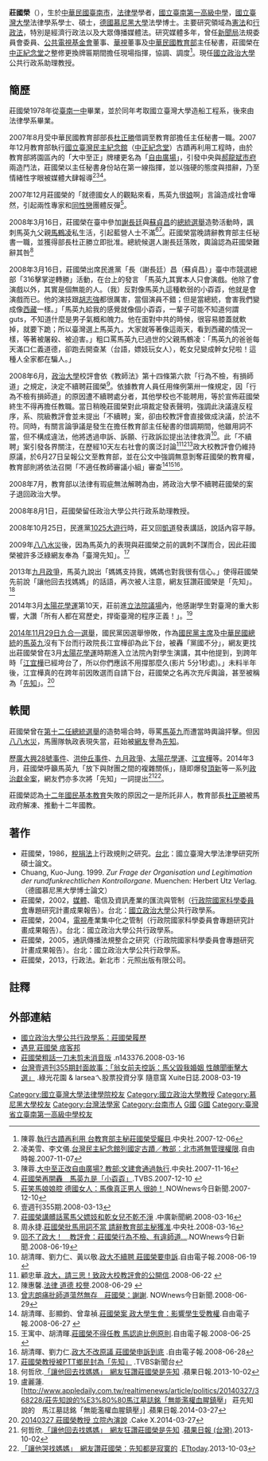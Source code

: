 {{Infobox Person
| name = 莊國榮
| image =
| nationality = {{ROC}}
| birth_date  = {{birth year and age|1960}}
| birth_place = {{TWN}}[[臺南|臺南]]
| ethnicity  = 
| education  = [[德國|德國]][[慕尼黑大學|慕尼黑大學]][[法學博士|法學博士]]
| residence  = 
| occuation  = [[教授|大學助理教授]]、學者
| party = 
| 職業  = [[國立政治大學|國立政治大學]]公共行政系助理教授
}}

'''莊國榮'''（{{bd|1960年|catIdx=Z莊}}），生於[[中華民國|中華民國]][[臺南市|臺南市]]，[[法律學|法律學]]學者，[[國立臺南第一高級中學|國立臺南第一高級中學]]，[[國立臺灣大學|國立臺灣大學]]法律學系學士、碩士，[[德國|德國]][[慕尼黑大學|慕尼黑大學]]法學博士。主要研究領域為[[憲法|憲法]]和[[行政法|行政法]]，特別是經濟行政法以及大眾傳播媒體法。研究媒體多年，曾任[[行政院新聞局|新聞局]]法規委員會委員、[[公共電視基金會|公共電視基金會]]董事、[[華視|華視]]董事及[[中華民國教育部|中華民國教育部]]主任秘書，莊國榮在[[中正紀念堂|中正紀念堂]]之整修更換牌匾期間擔任現場指揮，協調、調度<ref>陳蓉.[http://news.epochtimes.com/b5/7/12/6/n1932299.htm 執行古蹟再利用 台教育部主秘莊國榮受矚目].中央社.2007-12-06</ref>。現任[[國立政治大學|國立政治大學]]公共行政系助理教授。

==簡歷==
莊國榮1978年從[[臺南一中|臺南一中]]畢業，並於同年考取國立臺灣大學造船工程系，後來由法律學系畢業。

2007年8月受中華民國教育部部長[[杜正勝|杜正勝]]借調至教育部擔任主任秘書一職。2007年12月教育部執行[[國立臺灣民主紀念館|國立臺灣民主紀念館]]（[[中正紀念堂|中正紀念堂]]）古蹟再利用工程時，由於教育部將園區內的「大中至正」牌樓更名為「[[自由廣場_(臺北)|自由廣場]]」，引發中央與[[郝龍斌|郝龍斌市府]]兩造鬥法，莊國榮以主任秘書身份站在第一線指揮，並以強硬的態度與措辭，乃至情緒性字眼被媒體大肆報導<ref>凌美雪、李文儀.[http://news.epochtimes.com/b5/7/11/7/n1893139.htm 台灣民主紀念館列國定古蹟／教部：北市將無管理權限].自由時報.2007-11-07</ref><ref>陳蓉.[http://news.epochtimes.com/b5/7/11/16/n1903987.htm 大中至正改自由廣場? 教部:文建會通過執行].中央社.2007-11-16</ref><ref>[http://www.tvbs.com.tw/NEWS/NEWS_LIST.asp?no=arieslu20071210110604 莊國榮再開轟　馬英九是「小孬孬」].TVBS.2007-12-10 {{Wayback|url=http://www.tvbs.com.tw/NEWS/NEWS_LIST.asp?no=arieslu20071210110604 |date=20071212190523 }}</ref>。

2007年12月莊國榮的「就德國女人的觀點來看，馬英九很[[娘娘腔|娘]]啊」言論造成社會嘩然，引起兩性專家和[[同性戀|同性戀]]團體反彈<ref>[http://www.nownews.com/2007/12/09/91-2199407.htm#ixzz1NllWIDkz 莊笑馬娘娘腔  德國女人：馬像真正男人 很帥！].NOWnews今日新聞.2007-12-10{{dead link}}</ref>。

2008年3月16日，莊國榮在臺中參加[[謝長廷|謝長廷]]與[[蘇貞昌|蘇貞昌]]的[[2008年中華民國總統選舉|總統選舉]]造勢活動時，諷刺馬英九父親[[馬鶴凌|馬鶴凌]]私生活，引起藍營人士不滿<ref>壹週刊355期.2008-03-13</ref><ref>[http://news.sina.com/tw/bcc/101-102-101-101/2008-03-16/06512739230.html 莊國榮講髒話罵馬父嫖妓和乾女兒不乾不淨] {{Wayback|url=http://news.sina.com/tw/bcc/101-102-101-101/2008-03-16/06512739230.html |date=20080705174840 }}.中廣新聞網.2008-03-16</ref>。莊國榮當晚請辭教育部主任秘書一職，並獲得部長杜正勝立即批准。總統候選人謝長廷落敗，輿論認為莊國榮難辭其咎<ref>周永捷.[http://news.epochtimes.com/b5/8/3/16/n2047556.htm 莊國榮批馬用詞不當 請辭教育部主秘獲准].中央社.2008-03-16</ref>

2008年3月16日，莊國榮出席民進黨「長（謝長廷）昌（蘇貞昌）」臺中市競選總部「316擊掌逆轉勝」活動，在台上的發言
「馬英九其實本人只會演戲。他除了會演戲以外，其實是個無能的人。（我）反對像馬英九這種軟弱的小孬孬，他就是會演戲而已。他的演技跟[[胡志強_(1948年)|胡志強]]都很厲害，當個演員不錯；但是當總統，會害我們變成像[[西藏|西藏]]一樣。」「馬英九給我的感覺就像個小孬孬，一輩子可能不知道何謂guts，不知道什麼是男子氣概和魄力。他在面對中共的時候，很容易膝蓋就軟掉，就要下跪；所以臺灣選上馬英九，大家就等著像這兩天，看到西藏的情況一樣，等著被屠殺、被迫害。」粗口罵馬英九已過世的父親馬鶴凌：「馬英九的爸爸每天滿口仁義道德，卻跑去開查某（台語，嫖妓玩女人），乾女兒變成幹女兒啦！這種人全家都在騙人。」

2008年6月，[[政治大學|政治大學]]校評會依《教師法》第十四條第六款「行為不檢，有損師道」之規定，決定不續聘莊國榮<ref>[https://www.nownews.com/news/20080619/972469 回不了政大！　教評會：莊國榮行為不檢、有違師道...].NOWnews今日新聞.2008-06-19</ref>。依據教育人員任用條例第卅一條規定，因「行為不檢有損師道」的原因遭不續聘處分者，其他學校也不能聘用，等於宣佈莊國榮終生不得再擔任教職。當日稍晚莊國榮對此項裁定發表聲明，強調此決議違反程序，系、院級教評會並未提出「不續聘」案，卻由校教評會直接做成決議，於法不符。同時，有關言論爭議是發生在擔任教育部主任秘書的借調期間，他雖用詞不當，但不構成違法，他將透過申訴、訴願、行政訴訟提出法律救濟<ref>胡清暉、劉力仁、黃以敬.[http://www.libertytimes.com.tw/2008/new/jun/19/today-fo1-2.htm 政大不續聘 莊國榮要申訴].自由電子報.2008-06-19 {{webarchive|url=https://web.archive.org/web/20080701131733/http://www.libertytimes.com.tw/2008/new/jun/19/today-fo1-2.htm |date=2008-07-01 }}</ref>。此「不續聘」案引發各界關注，在歷經10天左右社會的廣泛討論<ref>顧忠華.[http://www.libertytimes.com.tw/2008/new/jun/22/today-o1.htm 政大，請三思！致政大校教評會的公開信].2008-06-22 {{Wayback|url=http://www.libertytimes.com.tw/2008/new/jun/22/today-o1.htm |date=20080630070914 }}</ref><ref>陳惠馨.[http://www.libertytimes.com.tw/2008/new/jun/29/today-o2.htm 法律 道德 校譽].2008-06-29 {{Wayback|url=http://www.libertytimes.com.tw/2008/new/jun/29/today-o2.htm |date=20080702042006 }}</ref><ref>[https://www.nownews.com/news/20080629/971811 曾志朗痛批師道蕩然無存　莊國榮：謝謝]. NOWnews今日新聞.2008-06-29</ref>政大校教評會仍維持原議，於6月27日呈報公文至教育部，並在公文中強調無意剝奪莊國榮的教育權，教育部則將依法召開「不適任教師審議小組」審查<ref>胡清暉、彭顯鈞、曾韋禎.[http://www.libertytimes.com.tw/2008/new/jun/27/today-p2.htm 莊國榮案 政大學生會：影響學生受教權].自由電子報.2008-06-27 {{webarchive|url=https://web.archive.org/web/20120222025817/http://www.libertytimes.com.tw/2008/new/jun/27/today-p2.htm |date=2012-02-22 }}</ref><ref>王寓中、胡清暉.[http://www.libertytimes.com.tw/2008/new/jun/25/today-p5.htm 莊國榮不得任教 馬認逾比例原則].自由電子報.2008-06-25 {{Wayback|url=http://www.libertytimes.com.tw/2008/new/jun/25/today-p5.htm |date=20080629174802 }}</ref><ref>胡清暉、劉力仁.[http://news.ltn.com.tw/news/politics/paper/223085 政大不改原議 莊國榮申訴到底] {{Wayback|url=http://news.ltn.com.tw/news/politics/paper/223085 |date=20190509003110 }}.自由電子報.2008-06-28</ref>。

2008年7月，教育部以法律有瑕疵無法解聘為由，將政治大學不續聘莊國榮的案子退回政治大學。

2008年8月1日，莊國榮留任政治大學公共行政系助理教授。

2008年10月25日，民進黨[[1025大遊行|1025大遊行]]時，莊又回[[凱道|凱道]]發表講話，說話內容平靜。

2009年[[八八水災|八八水災]]後，因為馬英九的表現與莊國榮之前的諷刺不謀而合，因此莊國榮被許多泛綠網友奉為「臺灣先知」。<ref>[http://www.youtube.com/watch?v=usEKJcW969Y 莊國榮教授被PTT鄉民封為「先知」] {{Wayback|url=http://www.youtube.com/watch?v=usEKJcW969Y |date=20140630082952 }}.TVBS新聞台</ref>

2013年[[九月政爭|九月政爭]]，馬英九說出「媽媽支持我，媽媽也對我很有信心。」使得莊國榮先前說「讓他回去找媽媽」的話語，再次被人注意，網友狂讚莊國榮是「先知」。<ref>何哲欣.[http://www.appledaily.com.tw/realtimenews/article/politics/20131002/268341/1/ 「讓他回去找媽媽」　網友狂讚莊國榮是先知] {{Wayback|url=http://www.appledaily.com.tw/realtimenews/article/politics/20131002/268341/1/ |date=20131004235624 }}.蘋果日報.2013-10-02</ref>

2014年3月[[太陽花學運|太陽花學運]]第10天，莊前進[[立法院|立法院]][[議場|議場]]內，他感謝學生對臺灣的重大影響，大讚「所有人都在寫歷史，捍衛臺灣的程序正義！」。<ref>盧麗蓮.[http://www.appledaily.com.tw/realtimenews/article/politics/20140327/368228/莊先知說的%E3%80%80馬江墓誌銘「無能濫權血腥鎮壓」 莊先知說的　馬江墓誌銘「無能濫權血腥鎮壓」] {{Wayback|url=http://www.appledaily.com.tw/realtimenews/article/politics/20140327/368228/%E8%8E%8A%E5%85%88%E7%9F%A5%E8%AA%AA%E7%9A%84%E3%80%80%E9%A6%AC%E6%B1%9F%E5%A2%93%E8%AA%8C%E9%8A%98%E3%80%8C%E7%84%A1%E8%83%BD%E6%BF%AB%E6%AC%8A%E8%A1%80%E8%85%A5%E9%8E%AE%E5%A3%93%E3%80%8D |date=20140330040341 }}.蘋果日報.2014-03-27</ref>

[[2014年中華民國地方公職人員選舉|2014年11月29日九合一選舉]]，國民黨因選舉慘敗，作為[[國民黨主席|國民黨主席]]及[[中華民國總統|中華民國總統]]的[[馬英九|馬英九]]沒有下台而行政院長江宜樺卻為此下台，被轟「黨國不分」，網友更找出莊國榮曾在3月[[太陽花學運|太陽花學運]]時期進入立法院內對學生演講，其中他提到，到跨年時「[[江宜樺|江宜樺]]已經垮台了，所以你們應該不用撐那麼久(影片 5分1秒處)。」未料半年後，江宜樺真的在跨年前因敗選而自請下台，莊國榮之名再次充斥輿論，甚至被稱為「[[先知|先知]]」。<ref>[https://www.youtube.com/watch?v=LpxE7G8-Cag&t=5m26s%20 20140327 莊國榮教授 立院內演說] {{Wayback|url=https://www.youtube.com/watch?v=LpxE7G8-Cag&t=5m26s%20 |date=20160324173149 }}.Cake X.2014-03-27</ref>

== 軼聞 ==
{{Refimprovesect}}
莊國榮曾在[[2008年中華民國總統選舉|第十二任總統選舉]]的造勢場合時，辱罵[[馬英九|馬英九]]而遭當時輿論抨擊。但因[[八八水災|八八水災]]，馬團隊執政表現失當，莊始被[[網路用戶|網友]]譽為[[先知|先知]]。

歷[[廣大興28號事件|廣大興28號事件]]、[[洪仲丘事件|洪仲丘事件]]、[[九月政爭|九月政爭]]、[[太陽花學運|太陽花學運]]、[[江宜樺|江宜樺]]等。2014年3月，莊國榮呼籲馬英九「放下與財團之間的複雜關係」，隨即爆發[[頂新國際集團|頂新]]等一系列[[頂新獻金案|政治獻金案]]，網友們亦多次將「先知」一詞提出<ref>何哲欣.[http://www.appledaily.com.tw/realtimenews/article/politics/20131002/268341/%E3%80%8C%E8%AE%93%E4%BB%96%E5%9B%9E%E5%8E%BB%E6%89%BE%E5%AA%BD%E5%AA%BD%E3%80%8D%E3%80%80%E7%B6%B2%E5%8F%8B%E7%8B%82%E8%AE%9A%E8%8E%8A%E5%9C%8B%E6%A6%AE%E6%98%AF%E5%85%88%E7%9F%A5 「讓他回去找媽媽」　網友狂讚莊國榮是先知] {{Wayback|url=http://www.appledaily.com.tw/realtimenews/article/politics/20131002/268341/%E3%80%8C%E8%AE%93%E4%BB%96%E5%9B%9E%E5%8E%BB%E6%89%BE%E5%AA%BD%E5%AA%BD%E3%80%8D%E3%80%80%E7%B6%B2%E5%8F%8B%E7%8B%82%E8%AE%9A%E8%8E%8A%E5%9C%8B%E6%A6%AE%E6%98%AF%E5%85%88%E7%9F%A5 |date=20131005050103 }}.[[蘋果日報_(台灣)|蘋果日報 (台灣)]].2013-10-02</ref><ref>[http://www.ettoday.net/news/20131003/277630.htm 「讓他哭找媽媽」　網友讚莊國榮：先知都是寂寞的] {{Wayback|url=http://www.ettoday.net/news/20131003/277630.htm |date=20131005002008 }}.[[ETtoday|ETtoday]].2013-10-03</ref>。

莊國榮認為[[十二年國民基本教育|十二年國民基本教育]]失敗的原因之一是所託非人，教育部長[[杜正勝|杜正勝]]被馬政府解凍、推動十二年國教。

== 著作 ==
*莊國榮，1986，[[稅捐法|稅捐法]]上行政規則之研究。[[台北|台北]]：國立臺灣大學法津學研究所碩士論文。
*Chuang, Kuo-Jung. 1999. ''Zur Frage der Organisation und Legitimation der rundfunkrechtlichen Kontrollorgane''. Muenchen: Herbert Utz Verlag.（德國慕尼黑大學博士論文）
*莊國榮，2002，[[傳播媒體|媒體]]、電信及資訊產業的匯流與管制（[[行政院國家科學委員會|行政院國家科學委員會]]專題研究計畫成果報告）。台北：[[國立政治大學|國立政治大學]]公共行政學系。 
*莊國榮，2004，[[電視|電視]]產業集中化之管制（行政院國家科學委員會專題研究計畫成果報告）。台北：國立政治大學公共行政學系。
*莊國榮，2005，通訊傳播法規整合之研究（行政院國家科學委員會專題研究計畫成果報告）。台北：國立政治大學公共行政學系。
*莊國榮，2013，行政法。新北市：元照出版有限公司。

==註釋== 
{{reflist|2}}

==外部連結==
{{Wikiquote}}  
*[https://web.archive.org/web/20160618132804/http://pa.nccu.edu.tw/people/bio.php?PID=54294 國立政治大學公共行政學系：莊國榮履歷]
*[http://blog.pixnet.net/pastudents 遇見˙莊國榮  痞客邦] {{Wayback|url=http://blog.pixnet.net/pastudents |date=20080630065423 }}
*[http://tw.youtube.com/watch?v=PO-Mn9xW7Kk 莊國榮粗話一刀未剪未消音版] {{Wayback|url=http://tw.youtube.com/watch?v=PO-Mn9xW7Kk |date=20080325030914 }}.n143376.2008-03-16
*[http://blog.xuite.net/larsea/box/16271215 台灣壹週刊355期封面故事：「翁女前夫控訴：馬父毀我婚姻 性醜聞衝擊大選」] {{Wayback|url=http://blog.xuite.net/larsea/box/16271215 |date=20090821133452 }}.綠光花園 & larseaㄟ股票投資分享  隨意窩 Xuite日誌.2008-03-19

{{DEFAULTSORT:Z莊}}
[[Category:國立臺灣大學法律學院校友|Category:國立臺灣大學法律學院校友]]
[[Category:國立政治大學教授|Category:國立政治大學教授]]
[[Category:慕尼黑大學校友|Category:慕尼黑大學校友]]
[[Category:台灣法學家|Category:台灣法學家]]
[[Category:台南市人|Category:台南市人]]
[[Category:莊姓|G國]]
[[Category:公共電視文化事業基金會董事|G國]]
[[Category:臺灣省立臺南第一高級中學校友|Category:臺灣省立臺南第一高級中學校友]]